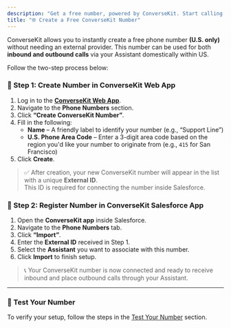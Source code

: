 ```yaml
---
description: "Get a free number, powered by ConverseKit. Start calling in minutes"
title: "🌐 Create a Free ConverseKit Number"
---
```


ConverseKit allows you to instantly create a free phone number **(U.S. only)** without needing an external provider. This number can be used for both **inbound and outbound calls** via your Assistant domestically within US.

Follow the two-step process below:

### 🧩 Step 1: Create Number in ConverseKit Web App

1. Log in to the [**ConverseKit Web App**](#).
2. Navigate to the **Phone Numbers** section.
3. Click **“Create ConverseKit Number”**.
4. Fill in the following:
   - **Name** – A friendly label to identify your number (e.g., “Support Line”)
   - **U.S. Phone Area Code** – Enter a 3-digit area code based on the region you'd like your number to originate from (e.g., `415` for San Francisco)
5. Click **Create**.

> ✅ After creation, your new ConverseKit number will appear in the list with a unique **External ID**.\
> This ID is required for connecting the number inside Salesforce.

### 🧩 Step 2: Register Number in ConverseKit Salesforce App

1. Open the **ConverseKit app** inside Salesforce.
2. Navigate to the **Phone Numbers** tab.
3. Click **“Import”**.
4. Enter the **External ID** received in Step 1.
5. Select the **Assistant** you want to associate with this number.
6. Click **Import** to finish setup.

> 📞 Your ConverseKit number is now connected and ready to receive inbound and place outbound calls through your Assistant.

---

### 🧪 Test Your Number

To verify your setup, follow the steps in the [Test Your Number](#test-your-number) section.